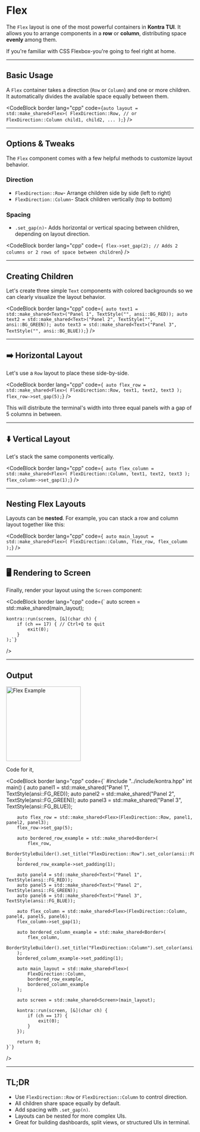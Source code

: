 # Flex

The `Flex` layout is one of the most powerful containers in **Kontra TUI**. It allows you to arrange components in a **row** or **column**, distributing space **evenly** among them.

If you're familiar with CSS Flexbox-you're going to feel right at home.

---

## Basic Usage

A `Flex` container takes a direction (`Row` or `Column`) and one or more children. It automatically divides the available space equally between them.

<CodeBlock
  border
  lang="cpp"
  code={`
    auto layout = std::make_shared<Flex>(
        FlexDirection::Row, // or FlexDirection::Column
        child1,
        child2,
        ...
    );
`}
/>

---

## Options & Tweaks

The `Flex` component comes with a few helpful methods to customize layout behavior.

### Direction

- `FlexDirection::Row`- Arrange children side by side (left to right)
- `FlexDirection::Column`- Stack children vertically (top to bottom)

### Spacing

- `.set_gap(n)`- Adds horizontal or vertical spacing between children, depending on layout direction.

<CodeBlock
  border
  lang="cpp"
  code={`
    flex->set_gap(2); // Adds 2 columns or 2 rows of space between children`}
/>

---

## Creating Children

Let's create three simple `Text` components with colored backgrounds so we can clearly visualize the layout behavior.

<CodeBlock
  border
  lang="cpp"
  code={`
    auto text1 = std::make_shared<Text>("Panel 1", TextStyle("", ansi::BG_RED));
    auto text2 = std::make_shared<Text>("Panel 2", TextStyle("", ansi::BG_GREEN));
    auto text3 = std::make_shared<Text>("Panel 3", TextStyle("", ansi::BG_BLUE));`}
/>

---

## ➡️ Horizontal Layout

Let's use a `Row` layout to place these side-by-side.

<CodeBlock
  border
  lang="cpp"
  code={`
    auto flex_row = std::make_shared<Flex>(
        FlexDirection::Row,
        text1,
        text2,
        text3
    );
    flex_row->set_gap(5);`}
/>

This will distribute the terminal's width into three equal panels with a gap of 5 columns in between.

---

## ⬇️ Vertical Layout

Let's stack the same components vertically.

<CodeBlock
  border
  lang="cpp"
  code={`
    auto flex_column = std::make_shared<Flex>(
        FlexDirection::Column,
        text1,
        text2,
        text3
    );
    flex_column->set_gap(1);`}
/>

---

## Nesting Flex Layouts

Layouts can be **nested**. For example, you can stack a row and column layout together like this:

<CodeBlock
  border
  lang="cpp"
  code={`
    auto main_layout = std::make_shared<Flex>(
        FlexDirection::Column,
        flex_row,
        flex_column
    );`}
/>

---

## 🖥️ Rendering to Screen

Finally, render your layout using the `Screen` component:

<CodeBlock border 
  lang="cpp"
  code={`
    auto screen = std::make_shared<Screen>(main_layout);

    kontra::run(screen, [&](char ch) {
        if (ch == 17) { // Ctrl+Q to quit
            exit(0);
        }
    );`}

/>

---

## Output

<img
  src="/images/flex-example.png"
  className="w-full"
  alt="Flex Example"
  width="200"
/>

Code for it,

<CodeBlock border 
  lang="cpp"
  code={`
    #include "../include/kontra.hpp"
    int main() {
    auto panel1 = std::make_shared<Text>("Panel 1", TextStyle(ansi::FG_RED));
    auto panel2 = std::make_shared<Text>("Panel 2", TextStyle(ansi::FG_GREEN));
    auto panel3 = std::make_shared<Text>("Panel 3", TextStyle(ansi::FG_BLUE));

        auto flex_row = std::make_shared<Flex>(FlexDirection::Row, panel1, panel2, panel3);
        flex_row->set_gap(5);

        auto bordered_row_example = std::make_shared<Border>(
            flex_row,
            BorderStyleBuilder().set_title("FlexDirection::Row").set_color(ansi::FG_CYAN).build()
        );
        bordered_row_example->set_padding(1);

        auto panel4 = std::make_shared<Text>("Panel 1", TextStyle(ansi::FG_RED));
        auto panel5 = std::make_shared<Text>("Panel 2", TextStyle(ansi::FG_GREEN));
        auto panel6 = std::make_shared<Text>("Panel 3", TextStyle(ansi::FG_BLUE));

        auto flex_column = std::make_shared<Flex>(FlexDirection::Column, panel4, panel5, panel6);
        flex_column->set_gap(1);

        auto bordered_column_example = std::make_shared<Border>(
            flex_column,
            BorderStyleBuilder().set_title("FlexDirection::Column").set_color(ansi::FG_YELLOW).build()
        );
        bordered_column_example->set_padding(1);

        auto main_layout = std::make_shared<Flex>(
            FlexDirection::Column,
            bordered_row_example,
            bordered_column_example
        );

        auto screen = std::make_shared<Screen>(main_layout);

        kontra::run(screen, [&](char ch) {
            if (ch == 17) {
                exit(0);
            }
        });

        return 0;
    }`}

/>

---

## TL;DR

- Use `FlexDirection::Row` or `FlexDirection::Column` to control direction.
- All children share space equally by default.
- Add spacing with `.set_gap(n)`.
- Layouts can be nested for more complex UIs.
- Great for building dashboards, split views, or structured UIs in terminal.
